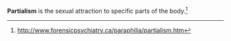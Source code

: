 '''Partialism''' is the sexual attraction to specific parts of the body.<ref>http://www.forensicpsychiatry.ca/paraphilia/partialism.htm</ref>


{{paraphilia}}